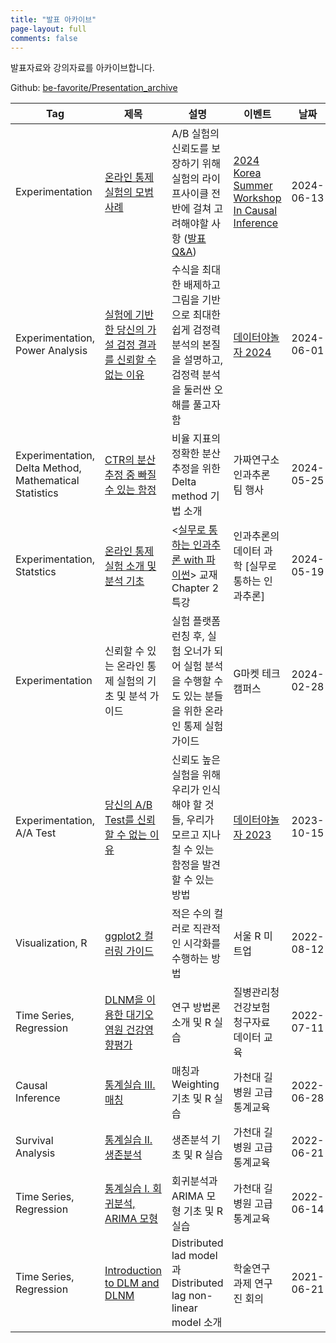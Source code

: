 ```yaml
---
title: "발표 아카이브"
page-layout: full
comments: false
---
```


발표자료와 강의자료를 아카이브합니다.

Github: [be-favorite/Presentation_archive](https://github.com/be-favorite/Presentation_archive)

| Tag                                                    | 제목                                                                                                                                                                          | 설명                                                                                                                                                                                                                                                                                                                                 | 이벤트                                                                                                               | 날짜       | 장소                                                                                          |
|--------------------------------------------------------|-------------------------------------------------------------------------------------------------------------------------------------------------------------------------------|--------------------------------------------------------------------------------------------------------------------------------------------------------------------------------------------------------------------------------------------------------------------------------------------------------------------------------------|----------------------------------------------------------------------------------------------------------------------|------------|-----------------------------------------------------------------------------------------------|
| Experimentation                                        | [온라인 통제 실험의 모범 사례](https://be-favorite.github.io/Presentation_archive/materials/Korea%20Summer%20Workshop%20ln%20Causal%20Inference_2024_OCEs_Best_Practices.pdf) | A/B 실험의 신뢰도를 보장하기 위해 실험의 라이프사이클 전반에 걸쳐 고려해야할 사항 ([발표 Q&A](https://github.com/be-favorite/Presentation_archive/wiki/%5BQ&A%5D-2024-Korea-Summer-Workshop-ln-Causal-Inference--%EC%98%A8%EB%9D%BC%EC%9D%B8-%ED%86%B5%EC%A0%9C-%EC%8B%A4%ED%97%98%EC%9D%98-%EB%AA%A8%EB%B2%94-%EC%82%AC%EB%A1%80-)) | [2024 Korea Summer Workshop In Causal Inference](https://sites.google.com/view/causal-inference2024/home?authuser=0) | 2024-06-13 | Zoom                                                                                          |
| Experimentation, Power Analysis                        | [실험에 기반한 당신의 가설 검정 결과를 신뢰할 수 없는 이유](https://be-favorite.github.io/Presentation_archive/materials/Datayanolja_2024_Power_Analysis.pdf)                 | 수식을 최대한 배제하고 그림을 기반으로 최대한 쉽게 검정력 분석의 본질을 설명하고, 검정력 분석을 둘러싼 오해를 풀고자 함                                                                                                                                                                                                              | [데이터야놀자 2024](https://datayanolja.kr/)                                                                         | 2024-06-01 | 광화문 마이크로소프트 오피스, [Youtube](https://youtu.be/1jTn9b3_-u0?si=GezPKKXeI04gkbTS)     |
| Experimentation, Delta Method, Mathematical Statistics | [CTR의 분산 추정 중 빠질 수 있는 함정](https://be-favorite.github.io/Presentation_archive/materials/Pseudolab_Pifalls_Variance_Estimation_Ratio_Metrics.pdf)                  | 비율 지표의 정확한 분산 추정을 위한 Delta method 기법 소개                                                                                                                                                                                                                                                                           | 가짜연구소 인과추론 팀 행사                                                                                          | 2024-05-25 | 삼성동 op.gg 사옥                                                                             |
| Experimentation, Statstics                             | [온라인 통제 실험 소개 및 분석 기초](https://be-favorite.github.io/Presentation_archive/materials/Introduction_to_OCEs.pdf)                                                   | \<[실무로 통하는 인과추론 with 파이썬](https://product.kyobobook.co.kr/detail/S000212577153)\> 교재 Chapter 2 특강                                                                                                                                                                                                                   | 인과추론의 데이터 과학 \[실무로 통하는 인과추론\]                                                                    | 2024-05-19 | [Youtube](https://youtu.be/FYTPUnBl-lQ?si=Ww9v_JwkXUbpBjtc)                                   |
| Experimentation                                        | 신뢰할 수 있는 온라인 통제 실험의 기초 및 분석 가이드                                                                                                                         | 실험 플랫폼 런칭 후, 실험 오너가 되어 실험 분석을 수행할 수도 있는 분들을 위한 온라인 통제 실험 가이드                                                                                                                                                                                                                               | G마켓 테크캠퍼스                                                                                                     | 2024-02-28 | Zoom                                                                                          |
| Experimentation, A/A Test                              | [당신의 A/B Test를 신뢰할 수 없는 이유](https://be-favorite.github.io/Presentation_archive/Datayanolja_2023_Trustworthy_ABtest.pdf)                                           | 신뢰도 높은 실험을 위해 우리가 인식해야 할 것들, 우리가 모르고 지나칠 수 있는 함정을 발견할 수 있는 방법                                                                                                                                                                                                                             | [데이터야놀자 2023](https://datayanolja.kr/)                                                                         | 2023-10-15 | 역삼 센터필드 EAST 18F AWS Korea, [Youtube](https://youtu.be/J4zjwJNYyPM?si=TFYm01c1hDr1rYeL) |
| Visualization, R                                       | [ggplot2 컬러링 가이드](https://be-favorite.github.io/Presentation_archive/coloring_guide/coloring_guide.html#1)                                                              | 적은 수의 컬러로 직관적인 시각화를 수행하는 방법                                                                                                                                                                                                                                                                                     | 서울 R 미트업                                                                                                        | 2022-08-12 | 건국대학교 상허연구관                                                                         |
| Time Series, Regression                                | [DLNM을 이용한 대기오염원 건강영향평가](https://be-favorite.github.io/Presentation_archive/kdca_dlnm/kdca_dlnm.html#1)                                                        | 연구 방법론 소개 및 R 실습                                                                                                                                                                                                                                                                                                           | 질병관리청 건강보험 청구자료 데이터 교육                                                                             | 2022-07-11 | 가천대학교 의과대학                                                                           |
| Causal Inference                                       | [통계실습 III. 매칭](https://be-favorite.github.io/Presentation_archive/3_matching/3_matching.html#1)                                                                         | 매칭과 Weighting 기초 및 R 실습                                                                                                                                                                                                                                                                                                      | 가천대 길병원 고급통계교육                                                                                           | 2022-06-28 | 가천대학교 의과대학                                                                           |
| Survival Analysis                                      | [통계실습 II. 생존분석](https://be-favorite.github.io/Presentation_archive/2_survival/2_survival.html#1)                                                                      | 생존분석 기초 및 R 실습                                                                                                                                                                                                                                                                                                              | 가천대 길병원 고급통계교육                                                                                           | 2022-06-21 | 가천대학교 의과대학                                                                           |
| Time Series, Regression                                | [통계실습 I. 회귀분석, ARIMA 모형](https://be-favorite.github.io/Presentation_archive/1_regression_arima/1_regression_arima.html#1)                                           | 회귀분석과 ARIMA 모형 기초 및 R 실습                                                                                                                                                                                                                                                                                                 | 가천대 길병원 고급통계교육                                                                                           | 2022-06-14 | 가천대학교 의과대학                                                                           |
| Time Series, Regression                                | [Introduction to DLM and DLNM](https://be-favorite.github.io/Presentation_archive/DLM%2C%20DLNM/Introduction_dlm%2Cdlnm.html#1)                                               | Distributed lad model과 Distributed lag non-linear model 소개                                                                                                                                                                                                                                                                        | 학술연구 과제 연구진 회의                                                                                            | 2021-06-21 | Zoom                                                                                          |
